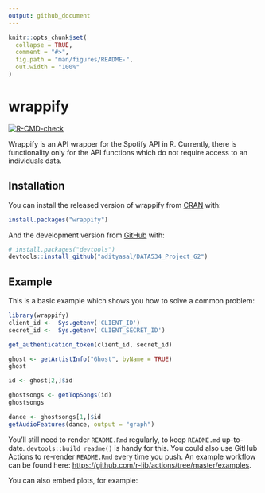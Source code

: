 ```yaml
---
output: github_document
---
```


<!-- README.md is generated from README.Rmd. Please edit that file -->

```r
knitr::opts_chunk$set(
  collapse = TRUE,
  comment = "#>",
  fig.path = "man/figures/README-",
  out.width = "100%"
)
```

# wrappify

<!-- badges: start -->
[![R-CMD-check](https://github.com/adityasal/DATA534_Project_G2/workflows/R-CMD-check/badge.svg)](https://github.com/adityasal/DATA534_Project_G2/actions)
<!-- badges: end -->

Wrappify is an API wrapper for the Spotify API in R. Currently, there is functionality only for the API functions which do not require access to an individuals data. 

## Installation

You can install the released version of wrappify from [CRAN](https://CRAN.R-project.org) with:

``` r
install.packages("wrappify")
```

And the development version from [GitHub](https://github.com/) with:

``` r
# install.packages("devtools")
devtools::install_github("adityasal/DATA534_Project_G2")
```
## Example

This is a basic example which shows you how to solve a common problem:

```r
library(wrappify)
client_id <-  Sys.getenv('CLIENT_ID')
secret_id <-  Sys.getenv('CLIENT_SECRET_ID')

get_authentication_token(client_id, secret_id)

ghost <- getArtistInfo("Ghost", byName = TRUE)
ghost
```

```r
id <- ghost[2,]$id

ghostsongs <- getTopSongs(id)
ghostsongs
```

```r
dance <- ghostsongs[1,]$id
getAudioFeatures(dance, output = "graph")
```



You'll still need to render `README.Rmd` regularly, to keep `README.md` up-to-date. `devtools::build_readme()` is handy for this. You could also use GitHub Actions to re-render `README.Rmd` every time you push. An example workflow can be found here: <https://github.com/r-lib/actions/tree/master/examples>.

You can also embed plots, for example:


